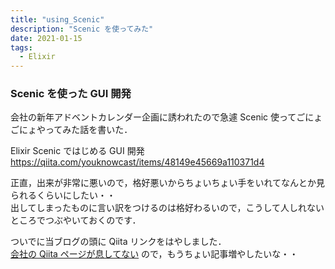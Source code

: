 ```yaml
---
title: "using_Scenic"
description: "Scenic を使ってみた"
date: 2021-01-15
tags:
  - Elixir 
---
```


### Scenic を使った GUI 開発

会社の新年アドベントカレンダー企画に誘われたので急遽 Scenic 使ってごにょごにょやってみた話を書いた．

Elixir Scenic ではじめる GUI 開発
https://qiita.com/youknowcast/items/48149e45669a110371d4

正直，出来が非常に悪いので，格好悪いからちょいちょい手をいれてなんとか見られるくらいにしたい・・  
出してしまったものに言い訳をつけるのは格好わるいので，こうして人しれないところでつぶやいておくのです．

ついでに当ブログの頭に Qiita リンクをはやしました．  
[会社の Qiita ページが息してない](https://qiita.com/organizations/bell-face) ので，もうちょい記事増やしたいな・・
